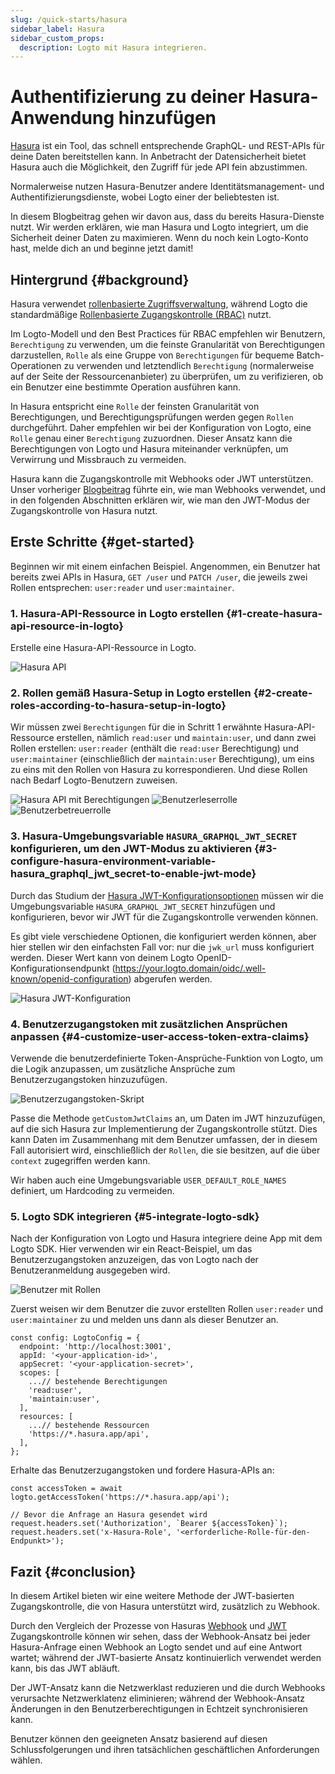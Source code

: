 ```yaml
---
slug: /quick-starts/hasura
sidebar_label: Hasura
sidebar_custom_props:
  description: Logto mit Hasura integrieren.
---
```



# Authentifizierung zu deiner Hasura-Anwendung hinzufügen

[Hasura](https://hasura.io/) ist ein Tool, das schnell entsprechende GraphQL- und REST-APIs für deine Daten bereitstellen kann. In Anbetracht der Datensicherheit bietet Hasura auch die Möglichkeit, den Zugriff für jede API fein abzustimmen.

Normalerweise nutzen Hasura-Benutzer andere Identitätsmanagement- und Authentifizierungsdienste, wobei Logto einer der beliebtesten ist.

In diesem Blogbeitrag gehen wir davon aus, dass du bereits Hasura-Dienste nutzt. Wir werden erklären, wie man Hasura und Logto integriert, um die Sicherheit deiner Daten zu maximieren. Wenn du noch kein Logto-Konto hast, melde dich an und beginne jetzt damit!

## Hintergrund \{#background}

Hasura verwendet [rollenbasierte Zugriffsverwaltung](https://hasura.io/docs/latest/auth/overview/), während Logto die standardmäßige [Rollenbasierte Zugangskontrolle (RBAC)](/authorization/role-based-access-control) nutzt.

Im Logto-Modell und den Best Practices für RBAC empfehlen wir Benutzern, `Berechtigung` zu verwenden, um die feinste Granularität von Berechtigungen darzustellen, `Rolle` als eine Gruppe von `Berechtigungen` für bequeme Batch-Operationen zu verwenden und letztendlich `Berechtigung` (normalerweise auf der Seite der Ressourcenanbieter) zu überprüfen, um zu verifizieren, ob ein Benutzer eine bestimmte Operation ausführen kann.

In Hasura entspricht eine `Rolle` der feinsten Granularität von Berechtigungen, und Berechtigungsprüfungen werden gegen `Rollen` durchgeführt. Daher empfehlen wir bei der Konfiguration von Logto, eine `Rolle` genau einer `Berechtigung` zuzuordnen. Dieser Ansatz kann die Berechtigungen von Logto und Hasura miteinander verknüpfen, um Verwirrung und Missbrauch zu vermeiden.

Hasura kann die Zugangskontrolle mit Webhooks oder JWT unterstützen. Unser vorheriger [Blogbeitrag](https://blog.logto.io/logto-x-hasura) führte ein, wie man Webhooks verwendet, und in den folgenden Abschnitten erklären wir, wie man den JWT-Modus der Zugangskontrolle von Hasura nutzt.

## Erste Schritte \{#get-started}

Beginnen wir mit einem einfachen Beispiel. Angenommen, ein Benutzer hat bereits zwei APIs in Hasura, `GET /user` und `PATCH /user`, die jeweils zwei Rollen entsprechen: `user:reader` und `user:maintainer`.

### 1. Hasura-API-Ressource in Logto erstellen \{#1-create-hasura-api-resource-in-logto}

Erstelle eine Hasura-API-Ressource in Logto.

<img src={hasuraApiImage} alt="Hasura API" />

### 2. Rollen gemäß Hasura-Setup in Logto erstellen \{#2-create-roles-according-to-hasura-setup-in-logto}

Wir müssen zwei `Berechtigungen` für die in Schritt 1 erwähnte Hasura-API-Ressource erstellen, nämlich `read:user` und `maintain:user`, und dann zwei Rollen erstellen: `user:reader` (enthält die `read:user` Berechtigung) und `user:maintainer` (einschließlich der `maintain:user` Berechtigung), um eins zu eins mit den Rollen von Hasura zu korrespondieren. Und diese Rollen nach Bedarf Logto-Benutzern zuweisen.

<img src={hasuraApiWithScopesImage} alt="Hasura API mit Berechtigungen" />

<img src={userReaderRoleImage} alt="Benutzerleserrolle" />

<img src={userMaintainerRoleImage} alt="Benutzerbetreuerrolle" />

### 3. Hasura-Umgebungsvariable `HASURA_GRAPHQL_JWT_SECRET` konfigurieren, um den JWT-Modus zu aktivieren \{#3-configure-hasura-environment-variable-hasura_graphql_jwt_secret-to-enable-jwt-mode}

Durch das Studium der [Hasura JWT-Konfigurationsoptionen](https://hasura.io/docs/latest/auth/authentication/jwt/#hasura-jwt-configuration-options) müssen wir die Umgebungsvariable `HASURA_GRAPHQL_JWT_SECRET` hinzufügen und konfigurieren, bevor wir JWT für die Zugangskontrolle verwenden können.

Es gibt viele verschiedene Optionen, die konfiguriert werden können, aber hier stellen wir den einfachsten Fall vor: nur die `jwk_url` muss konfiguriert werden. Dieser Wert kann von deinem Logto OpenID-Konfigurationsendpunkt (https://your.logto.domain/oidc/.well-known/openid-configuration) abgerufen werden.

<img src={hasuraJwtConfigImage} alt="Hasura JWT-Konfiguration" />

### 4. Benutzerzugangstoken mit zusätzlichen Ansprüchen anpassen \{#4-customize-user-access-token-extra-claims}

Verwende die benutzerdefinierte Token-Ansprüche-Funktion von Logto, um die Logik anzupassen, um zusätzliche Ansprüche zum Benutzerzugangstoken hinzuzufügen.

<img src={userAccessTokenScriptImage} alt="Benutzerzugangstoken-Skript" />

Passe die Methode `getCustomJwtClaims` an, um Daten im JWT hinzuzufügen, auf die sich Hasura zur Implementierung der Zugangskontrolle stützt. Dies kann Daten im Zusammenhang mit dem Benutzer umfassen, der in diesem Fall autorisiert wird, einschließlich der `Rollen`, die sie besitzen, auf die über `context` zugegriffen werden kann.

Wir haben auch eine Umgebungsvariable `USER_DEFAULT_ROLE_NAMES` definiert, um Hardcoding zu vermeiden.

### 5. Logto SDK integrieren \{#5-integrate-logto-sdk}

Nach der Konfiguration von Logto und Hasura integriere deine App mit dem Logto SDK. Hier verwenden wir ein React-Beispiel, um das Benutzerzugangstoken anzuzeigen, das von Logto nach der Benutzeranmeldung ausgegeben wird.

<img src={userWithRolesImage} alt="Benutzer mit Rollen" />

Zuerst weisen wir dem Benutzer die zuvor erstellten Rollen `user:reader` und `user:maintainer` zu und melden uns dann als dieser Benutzer an.

```tsx
const config: LogtoConfig = {
  endpoint: 'http://localhost:3001',
  appId: '<your-application-id>',
  appSecret: '<your-application-secret>',
  scopes: [
    ...// bestehende Berechtigungen
    'read:user',
    'maintain:user',
  ],
  resources: [
    ...// bestehende Ressourcen
    'https://*.hasura.app/api',
  ],
};
```

Erhalte das Benutzerzugangstoken und fordere Hasura-APIs an:

```tsx
const accessToken = await logto.getAccessToken('https://*.hasura.app/api');

// Bevor die Anfrage an Hasura gesendet wird
request.headers.set('Authorization', `Bearer ${accessToken}`);
request.headers.set('x-Hasura-Role', '<erforderliche-Rolle-für-den-Endpunkt>');
```

## Fazit \{#conclusion}

In diesem Artikel bieten wir eine weitere Methode der JWT-basierten Zugangskontrolle, die von Hasura unterstützt wird, zusätzlich zu Webhook.

Durch den Vergleich der Prozesse von Hasuras [Webhook](https://hasura.io/docs/latest/auth/authentication/webhook/) und [JWT](https://hasura.io/docs/latest/auth/authentication/jwt/) Zugangskontrolle können wir sehen, dass der Webhook-Ansatz bei jeder Hasura-Anfrage einen Webhook an Logto sendet und auf eine Antwort wartet; während der JWT-basierte Ansatz kontinuierlich verwendet werden kann, bis das JWT abläuft.

Der JWT-Ansatz kann die Netzwerklast reduzieren und die durch Webhooks verursachte Netzwerklatenz eliminieren; während der Webhook-Ansatz Änderungen in den Benutzerberechtigungen in Echtzeit synchronisieren kann.

Benutzer können den geeigneten Ansatz basierend auf diesen Schlussfolgerungen und ihren tatsächlichen geschäftlichen Anforderungen wählen.
